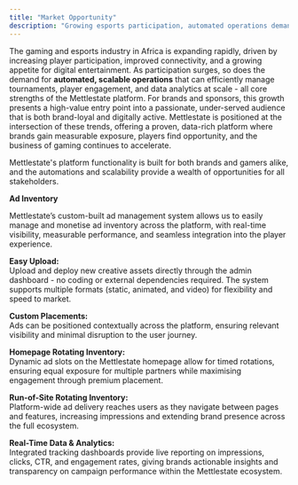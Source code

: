 ```yaml
---
title: "Market Opportunity"
description: "Growing esports participation, automated operations demand, and sponsor value."
---
```


The gaming and esports industry in Africa is expanding rapidly, driven by increasing player participation, improved connectivity, and a growing appetite for digital entertainment. As participation surges, so does the demand for **automated, scalable operations** that can efficiently manage tournaments, player engagement, and data analytics at scale - all core strengths of the Mettlestate platform. For brands and sponsors, this growth presents a high-value entry point into a passionate, under-served audience that is both brand-loyal and digitally active. Mettlestate is positioned at the intersection of these trends, offering a proven, data-rich platform where brands gain measurable exposure, players find opportunity, and the business of gaming continues to accelerate.

Mettlestate's platform functionality is built for both brands and gamers alike, and the automations and scalability provide a wealth of opportunities for all stakeholders.

**Ad Inventory**

Mettlestate’s custom-built ad management system allows us to easily manage and monetise ad inventory across the platform, with real-time visibility, measurable performance, and seamless integration into the player experience.

**Easy Upload:**\
Upload and deploy new creative assets directly through the admin dashboard - no coding or external dependencies required. The system supports multiple formats (static, animated, and video) for flexibility and speed to market.

**Custom Placements:**\
Ads can be positioned contextually across the platform, ensuring relevant visibility and minimal disruption to the user journey.

**Homepage Rotating Inventory:**\
Dynamic ad slots on the Mettlestate homepage allow for timed rotations, ensuring equal exposure for multiple partners while maximising engagement through premium placement.

**Run-of-Site Rotating Inventory:**\
Platform-wide ad delivery reaches users as they navigate between pages and features, increasing impressions and extending brand presence across the full ecosystem.

**Real-Time Data & Analytics:**\
Integrated tracking dashboards provide live reporting on impressions, clicks, CTR, and engagement rates, giving brands actionable insights and transparency on campaign performance within the Mettlestate ecosystem.